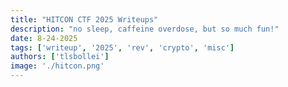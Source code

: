 ---
title: "HITCON CTF 2025 Writeups"
description: "no sleep, caffeine overdose, but so much fun!"
date: 8-24-2025
tags: ['writeup', '2025', 'rev', 'crypto', 'misc']
authors: ['tlsbollei']
image: './hitcon.png'
---
